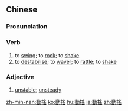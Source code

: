 {{also|動揺|动摇}}
==Chinese==
{{zh-forms|s=动摇}}

===Pronunciation===
{{zh-pron
|m=dòngyáo
|c=dung6 jiu4
|mn=qz:tǒng-iâu/tw,xm,zz:tōng-iâu
|cat=v,a
}}

===Verb===
{{zh-verb}}

# to [[swing]]; to [[rock]]; to [[shake]]
# to [[destabilise]]; to [[waver]]; to [[rattle]]; to [[shake]]

===Adjective===
{{zh-adj}}

# [[unstable]]; [[unsteady]]

{{zh-cat|Intermediate}}

[[zh-min-nan:動搖]]
[[ko:動搖]]
[[hu:動搖]]
[[ja:動搖]]
[[zh:動搖]]